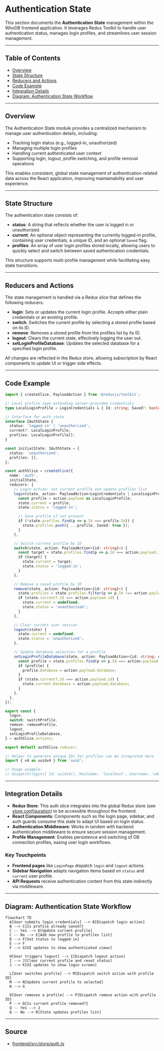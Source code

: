 # Authentication State

This section documents the **Authentication State** management within the WhoDB frontend application. It leverages Redux Toolkit to handle user authentication status, manages login profiles, and streamlines user session management.

---

## Table of Contents

- [Overview](#overview)
- [State Structure](#state-structure)
- [Reducers and Actions](#reducers-and-actions)
- [Code Example](#code-example)
- [Integration Details](#integration-details)
- [Diagram: Authentication State Workflow](#diagram-authentication-state-workflow)

---

## Overview

The Authentication State module provides a centralized mechanism to manage user authentication details, including:

- Tracking login status (e.g., logged-in, unauthorized)
- Managing multiple login profiles
- Handling current authenticated user context
- Supporting login, logout, profile switching, and profile removal operations

This enables consistent, global state management of authentication-related data across the React application, improving maintainability and user experience.

---

## State Structure

The authentication state consists of:

- **status**: A string that reflects whether the user is logged in or unauthorized.
- **current**: An optional object representing the currently logged-in profile, containing user credentials, a unique ID, and an optional `Saved` flag.
- **profiles**: An array of user login profiles stored locally, allowing users to quickly select and switch between saved authentication credentials.

This structure supports multi-profile management while facilitating easy state transitions.

---

## Reducers and Actions

The state management is handled via a Redux slice that defines the following reducers:

- **login**: Sets or updates the current login profile. Accepts either plain credentials or an existing profile.
- **switch**: Switches the current profile by selecting a stored profile based on its ID.
- **remove**: Removes a stored profile from the profiles list by its ID.
- **logout**: Clears the current state, effectively logging the user out.
- **setLoginProfileDatabase**: Updates the selected database for a specified login profile.

All changes are reflected in the Redux store, allowing subscription by React components to update UI or trigger side effects.

---

## Code Example

```ts
import { createSlice, PayloadAction } from '@reduxjs/toolkit';

// Local profile type extending server-provided credentials
type LocalLoginProfile = LoginCredentials & { Id: string; Saved?: boolean };

// Interface for auth state
interface IAuthState {
  status: 'logged-in' | 'unauthorized';
  current?: LocalLoginProfile;
  profiles: LocalLoginProfile[];
}

const initialState: IAuthState = {
  status: 'unauthorized',
  profiles: [],
};

const authSlice = createSlice({
  name: 'auth',
  initialState,
  reducers: {
    // Login action: set current profile and update profiles list
    login(state, action: PayloadAction<LoginCredentials | LocalLoginProfile>) {
      const profile = action.payload as LocalLoginProfile;
      state.current = profile;
      state.status = 'logged-in';

      // Save profile if not present
      if (!state.profiles.find(p => p.Id === profile.Id)) {
        state.profiles.push({ ...profile, Saved: true });
      }
    },

    // Switch current profile by ID
    switch(state, action: PayloadAction<{id: string}>) {
      const target = state.profiles.find(p => p.Id === action.payload.id);
      if (target) {
        state.current = target;
        state.status = 'logged-in';
      }
    },

    // Remove a saved profile by ID
    remove(state, action: PayloadAction<{id: string}>) {
      state.profiles = state.profiles.filter(p => p.Id !== action.payload.id);
      if (state.current?.Id === action.payload.id) {
        state.current = undefined;
        state.status = 'unauthorized';
      }
    },

    // Clear current user session
    logout(state) {
      state.current = undefined;
      state.status = 'unauthorized';
    },

    // Update database selection for a profile
    setLoginProfileDatabase(state, action: PayloadAction<{id: string; database: string}>) {
      const profile = state.profiles.find(p => p.Id === action.payload.id);
      if (profile) {
        profile.Database = action.payload.database;
      }
      if (state.current?.Id === action.payload.id) {
        state.current.Database = action.payload.database;
      }
    },
  },
});

export const {
  login,
  switch: switchProfile,
  remove: removeProfile,
  logout,
  setLoginProfileDatabase,
} = authSlice.actions;

export default authSlice.reducer;
```

```ts
// Helper to generate unique IDs for profiles can be integrated here
import { v4 as uuidv4 } from 'uuid';

// Usage example:
// dispatch(login({ Id: uuidv4(), Hostname: 'localhost', Username: 'admin', ... }))
```

---

## Integration Details

- **Redux Store**: This auth slice integrates into the global Redux store (see [store configuration](../Redux%20Store%20Configuration)) to be accessible throughout the frontend.
- **React Components**: Components such as the login page, sidebar, and auth guards consume this state to adapt UI based on login status.
- **Authentication Middleware**: Works in tandem with backend authentication middleware to ensure secure session management.
- **Profile Management**: Enables persistence and switching of DB connection profiles, easing user login workflows.

### Key Touchpoints

- **Frontend pages** like `LoginPage` dispatch `login` and `logout` actions.
- **Sidebar Navigation** adapts navigation items based on `status` and `current` user profile.
- **API Requests** receive authentication context from this state indirectly via middleware.

---

## Diagram: Authentication State Workflow

```mermaid
flowchart TD
  A[User submits login credentials] --> B[Dispatch login action]
  B --> C{Is profile already saved?}
  C -- Yes --> D[Update current profile]
  C -- No --> E[Add new profile to profiles list]
  D --> F[Set status to logged-in]
  E --> F
  F --> G[UI updates to show authenticated views]

  H[User triggers logout] --> I[Dispatch logout action]
  I --> J[Clear current profile and reset status]
  J --> K[UI updates to show login screen]

  L[User switches profile] --> M[Dispatch switch action with profile ID]
  M --> N[Update current profile to selected]
  N --> G

  O[User removes a profile] --> P[Dispatch remove action with profile ID]
  P --> Q{Is current profile removed?}
  Q -- Yes --> J
  Q -- No --> R[State updates profiles list]
```

---

## Source

- [frontend/src/store/auth.ts](frontend/src/store/auth.ts)